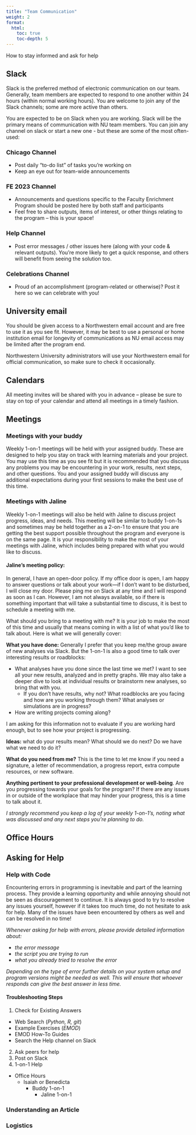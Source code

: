 ```yaml
---
title: "Team Communication"
weight: 2
format: 
  html: 
    toc: true
    toc-depth: 5
---
```


How to stay informed and ask for help

## Slack

Slack is the preferred method of electronic communication on our team. Generally, team members are expected to respond to one another within 24 hours (within normal working hours). You are welcome to join any of the Slack channels; some are more active than others.

You are expected to be on Slack when you are working. Slack will be the primary means of communication with NU team members. You can join any channel on slack or start a new one - but these are some of the most often-used:

### Chicago Channel

-   Post daily "to-do list" of tasks you're working on\
-   Keep an eye out for team-wide announcements

### FE 2023 Channel

-   Announcements and questions specific to the Faculty Enrichment Program should be posted here by both staff and participants\
-   Feel free to share outputs, items of interest, or other things relating to the program -- this is your space!

### Help Channel

-   Post error messages / other issues here (along with your code & relevant outputs). You're more likely to get a quick response, and others will benefit from seeing the solution too.

### Celebrations Channel

-   Proud of an accomplishment (program-related or otherwise)? Post it here so we can celebrate with you!

## University email

You should be given access to a Northwestern email account and are free to use it as you see fit. However, it may be best to use a personal or home institution email for longevity of communications as NU email access may be limited after the program end.

Northwestern University administrators will use your Northwestern email for official communication, so make sure to check it occasionally.

## Calendars

All meeting invites will be shared with you in advance -- please be sure to stay on top of your calendar and attend all meetings in a timely fashion.

## Meetings

### Meetings with your buddy

Weekly 1-on-1 meetings will be held with your assigned buddy. These are designed to help you stay on track with learning materials and your project. You may use this time as you see fit but it is recommended that you discuss any problems you may be encountering in your work, results, next steps, and other questions. You and your assigned buddy will discuss any additional expectations during your first sessions to make the best use of this time.

### Meetings with Jaline

Weekly 1-on-1 meetings will also be held with Jaline to discuss project progress, ideas, and needs. This meeting will be similar to buddy 1-on-1s and sometimes may be held together as a 2-on-1 to ensure that you are getting the best support possible throughout the program and everyone is on the same page. It is your responsibility to make the most of your meetings with Jaline, which includes being prepared with what you would like to discuss.

#### **Jaline's meeting policy:**

In general, I have an open-door policy. If my office door is open, I am happy to answer questions or talk about your work---if I don't want to be disturbed, I will close my door. Please ping me on Slack at any time and I will respond as soon as I can. However, I am not always available, so if there is something important that will take a substantial time to discuss, it is best to schedule a meeting with me.

What should you bring to a meeting with me? It is your job to make the most of this time and usually that means coming in with a list of what you'd like to talk about. Here is what we will generally cover:

**What you have done:** Generally I prefer that you keep me/the group aware of new analyses via Slack. But the 1-on-1 is also a good time to talk over interesting results or roadblocks:

-   What analyses have you done since the last time we met? I want to see all your new results, analyzed and in pretty graphs. We may also take a deeper dive to look at individual results or brainstorm new analyses, so bring that with you.
    -   If you don't have results, why not? What roadblocks are you facing and how are you working through them? What analyses or simulations are in progress?\
-   How are writing projects coming along?

I am asking for this information not to evaluate if you are working hard enough, but to see how your project is progressing.

**Ideas:** what do your results mean? What should we do next? Do we have what we need to do it?

**What do you need from me?** This is the time to let me know if you need a signature, a letter of recommendation, a progress report, extra compute resources, or new software.

**Anything pertinent to your professional development or well-being**. Are you progressing towards your goals for the program? If there are any issues in or outside of the workplace that may hinder your progress, this is a time to talk about it.

*I strongly recommend you keep a log of your weekly 1-on-1's, noting what was discussed and any next steps you're planning to do.*

## Office Hours

## Asking for Help

### Help with Code

Encountering errors in programming is inevitable and part of the learning process. They provide a learning opportunity and while annoying should not be seen as discouragement to continue. It is always good to try to resolve any issues yourself, however if it takes too much time, do not hesitate to ask for help. Many of the issues have been encountered by others as well and can be resolved in no time!

*Whenever asking for help with errors, please provide detailed information about:*

-   *the error message*
-   *the script you are trying to run*
-   *what you already tried to resolve the error*

*Depending on the type of error further details on your system setup and program versions might be needed as well. This will ensure that whoever responds can give the best answer in less time.*

#### Troubleshooting Steps

1.  Check for Existing Answers

-   Web Search (*Python, R, git*)
-   Example Exercises (*EMOD*)
-   EMOD How-To Guides
-   Search the Help channel on Slack

2.  Ask peers for help
3.  Post on Slack
4.  1-on-1 Help

-   Office Hours
    -   Isaiah or Benedicta
        -   Buddy 1-on-1
            -   Jaline 1-on-1

### Understanding an Article

### Logistics

## 

#### 
